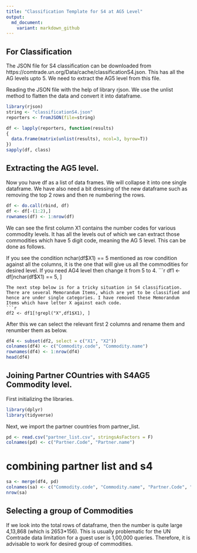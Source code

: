 ```yaml
---
title: "Classification Template for S4 at AG5 Level"
output: 
  md_document:
    variant: markdown_github
---
```


## For Classification
The JSON file for S4 classification can be downloaded from https://comtrade.un.org/Data/cache/classificationS4.json.
This has all the AG levels upto 5. We need to extract the AG5 level from this file.

Reading the JSON file with the help of library rjson. We use the unlist method to flatten the data and convert it into dataframe.
```r
library(rjson)
string <- "classificationS4.json"
reporters <- fromJSON(file=string)

df <- lapply(reporters, function(results)
{
  data.frame(matrix(unlist(results), ncol=3, byrow=T))
})
sapply(df, class)
```
## Extracting the AG5 level.
Now you have df as a list of data frames. We will collapse it into one single dataframe.
We have also need a bit dressing of the new dataframe such as removing the top 2 rows and then re numbering the rows.
```r
df <- do.call(rbind, df)
df <- df[-(1:2),] 
rownames(df) <- 1:nrow(df)
```
We can see the first column X1 contains the number codes for various commodity levels. It has all the levels out of which we can extract those commodities which have 5 digit code, meaning the AG 5 level. This can be done as follows.

If you see the condition nchar(df$X1) == 5 mentioned as row condition against all the columns, it is the one that will give us all the commodities for desired level. If you need AG4 level then change it from 5 to 4. 
```r
df1 <- df[nchar(df$X1) == 5, ]
```
The next step below is for a tricky situation in S4 classification. There are several Memorandum Items, which are yet to be classified and hence are under single categories. I have removed these Memorandum Items which have letter X against each code.
```r
df2 <- df1[!grepl("X",df1$X1), ]
```
After this we can select the relevant first 2 columns and rename them and renumber them as below.
```r
df4 <- subset(df2, select = c("X1", "X2"))
colnames(df4) <- c("Commodity.code", "Commodity.name")
rownames(df4) <- 1:nrow(df4)
head(df4)

```
## Joining Partner COuntries with S4AG5 Commodity level.
First initializing the libraries.
```r
library(dplyr)
library(tidyverse)
```
Next, we import the partner countries from partner_list. 
```r
pd <- read.csv("partner_list.csv", stringsAsFactors = F)
colnames(pd) <- c("Partner.Code", "Partner.name")
```
# combining partner list and s4
```r
sa <- merge(df4, pd)
colnames(sa) <- c("Commodity.code", "Commodity.name", "Partner.Code", "Partner.name")
nrow(sa)
```
## Selecting a group of Commodities
If we look into the total rows of dataframe, then the number is quite large 4,13,868 (which is 2653*156). This is usually problematic for the UN Comtrade data limitation for a guest user is 1,00,000 queries. Therefore, it is advisable to work for desired group of commodities. 

